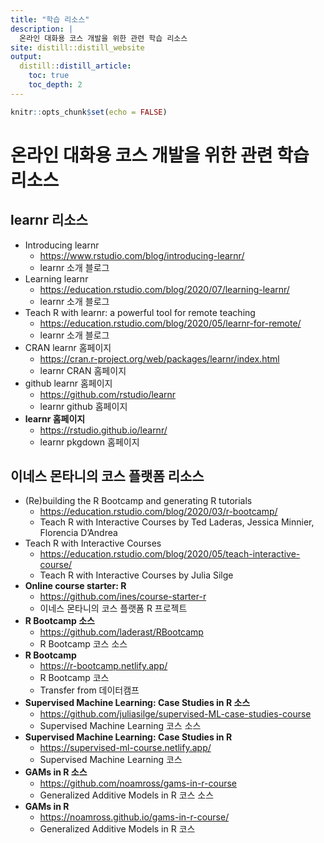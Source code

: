 ```yaml
---
title: "학습 리소스"
description: |
  온라인 대화용 코스 개발을 위한 관련 학습 리소스  
site: distill::distill_website
output:
  distill::distill_article:
    toc: true
    toc_depth: 2
---
```


```r
knitr::opts_chunk$set(echo = FALSE)
```

# 온라인 대화용 코스 개발을 위한 관련 학습 리소스  
     
## learnr 리소스
* Introducing learnr
     + [https://www.rstudio.com/blog/introducing-learnr/](https://www.rstudio.com/blog/introducing-learnr/){target="_blank"}
     + learnr 소개 블로그
     
* Learning learnr
     + [https://education.rstudio.com/blog/2020/07/learning-learnr/](https://education.rstudio.com/blog/2020/07/learning-learnr/){target="_blank"}
     + learnr 소개 블로그
     
* Teach R with learnr: a powerful tool for remote teaching
     + [https://education.rstudio.com/blog/2020/05/learnr-for-remote/](https://education.rstudio.com/blog/2020/05/learnr-for-remote/){target="_blank"}
     + learnr 소개 블로그    
     
* CRAN learnr 홈페이지
     + [https://cran.r-project.org/web/packages/learnr/index.html](https://cran.r-project.org/web/packages/learnr/index.html){target="_blank"}
     + learnr CRAN 홈페이지

* github learnr 홈페이지
     + [https://github.com/rstudio/learnr](https://github.com/rstudio/learnr){target="_blank"}
     + learnr github 홈페이지
     
* **learnr 홈페이지** 
     + [https://rstudio.github.io/learnr/](https://rstudio.github.io/learnr/){target="_blank"}
     + learnr pkgdown 홈페이지
     

## 이네스 몬타니의 코스 플랫폼 리소스

* (Re)building the R Bootcamp and generating R tutorials
     + [https://education.rstudio.com/blog/2020/03/r-bootcamp/](https://education.rstudio.com/blog/2020/03/r-bootcamp/){target="_blank"}
     + Teach R with Interactive Courses by Ted Laderas, Jessica Minnier, Florencia D’Andrea
     
* Teach R with Interactive Courses
     + [https://education.rstudio.com/blog/2020/05/teach-interactive-course/](https://education.rstudio.com/blog/2020/05/teach-interactive-course/){target="_blank"}
     + Teach R with Interactive Courses by Julia Silge
     
* **Online course starter: R** 
     + [https://github.com/ines/course-starter-r](https://github.com/ines/course-starter-r){target="_blank"}
     + 이네스 몬타니의 코스 플랫폼 R 프로젝트
     
* **R Bootcamp 소스**
     + [https://github.com/laderast/RBootcamp](https://github.com/laderast/RBootcamp){target="_blank"}
     + R Bootcamp 코스 소스
     
* **R Bootcamp**
     + [https://r-bootcamp.netlify.app/](https://r-bootcamp.netlify.app/){target="_blank"}
     + R Bootcamp 코스
     + Transfer from 데이터캠프
     
* **Supervised Machine Learning: Case Studies in R 소스**
     + [https://github.com/juliasilge/supervised-ML-case-studies-course](https://github.com/juliasilge/supervised-ML-case-studies-course){target="_blank"}
     + Supervised Machine Learning 코스 소스
* **Supervised Machine Learning: Case Studies in R**
     + [https://supervised-ml-course.netlify.app/](https://supervised-ml-course.netlify.app/){target="_blank"}
     + Supervised Machine Learning 코스
     
* **GAMs in R 소스**
     + [https://github.com/noamross/gams-in-r-course](https://github.com/noamross/gams-in-r-course){target="_blank"}
     + Generalized Additive Models in R 코스 소스
* **GAMs in R**
     + [https://noamross.github.io/gams-in-r-course/](https://noamross.github.io/gams-in-r-course/){target="_blank"}
     + Generalized Additive Models in R 코스     
     
     
          
     